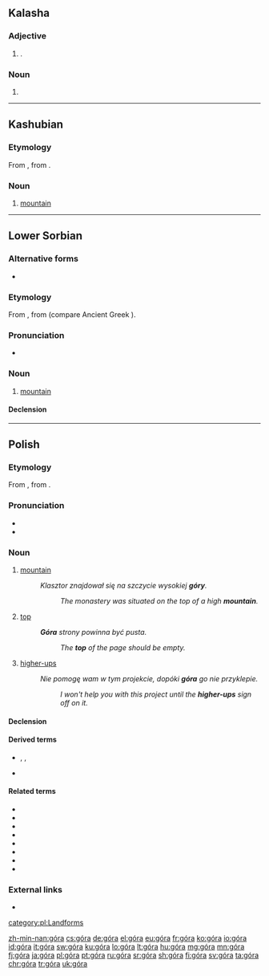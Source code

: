 {{also|gora|göra|górą|goral}}
== Kalasha ==

=== Adjective ===
{{head|kls|adjective}}
# {{l|en|white}}.

=== Noun ===
{{head|kls|noun}}
# {{l|en|white}}


----

==Kashubian==

===Etymology===
From {{inh|csb|sla-pro|*gora}}, from {{etyl|ine-pro|csb}} {{m|ine-pro|*gʷerh₃-}}.

===Noun===
{{head|csb|noun|g=f}}

# [[mountain]]

----

==Lower Sorbian==

===Alternative forms===
* {{l|dsb|gora}} {{qualifier|obsolete}}

===Etymology===
From {{inh|dsb|sla-pro|*gora}}, from {{etyl|ine-pro|dsb}} {{m|ine-pro|*gʷerh₃-||mountain}} (compare Ancient Greek {{m|grc|Βορέας||the north, the area beyond the mountains}}).

===Pronunciation===
* {{IPA|[ˈɡɨra]|[ˈɡɛra]|lang=dsb}}

===Noun===
{{dsb-noun|f|dim=górka}}

# [[mountain]] {{gloss|large mass of earth and rock}}

====Declension====
{{dsb-decl-noun-1|gór}}

{{catlangcode|dsb|Landforms}}

----

==Polish==

===Etymology===
From {{inh|pl|sla-pro|*gora}}, from {{etyl|ine-pro|pl}} {{m|ine-pro|*gʷerh₃-}}.

===Pronunciation===
* {{audio|Pl-góra.ogg|audio|lang=pl}}
* {{IPA|[ˈɡura]|lang=pl}}

===Noun===
{{pl-noun|f}}

# [[mountain]]
#: ''Klasztor znajdował się na szczycie wysokiej '''góry'''.''
#:: ''The monastery was situated on the top of a high '''mountain'''.''
# [[top]]
#: '''''Góra''' strony powinna być pusta.''
#:: ''The '''top''' of the page should be empty.''
# {{lb|pl|colloquial}} [[higher-up]]s
#: ''Nie pomogę wam w tym projekcie, dopóki '''góra''' go nie przyklepie.''
#:: ''I won't help you with this project until the '''higher-ups''' sign off on it.''

====Declension====
{{pl-decl-noun-f|gó|r}}

====Derived terms====
* {{sense|mountain}} {{l|pl|górski}}, {{l|pl|górzysty}}, {{l|pl|górować}}
* {{sense|top}} {{l|pl|górny}}

====Related terms====
* {{l|pl|do góry}}
* {{l|pl|ku górze}}
* {{l|pl|na górę}}
* {{l|pl|w górę}}
* {{l|pl|w górze}}
* {{l|pl|z góry}}
* {{l|pl|góra lodowa}}
* {{l|pl|do góry nogami}}

===External links===
* {{R:PWN}}

[[category:pl:Landforms]]

[[zh-min-nan:góra]]
[[cs:góra]]
[[de:góra]]
[[el:góra]]
[[eu:góra]]
[[fr:góra]]
[[ko:góra]]
[[io:góra]]
[[id:góra]]
[[it:góra]]
[[sw:góra]]
[[ku:góra]]
[[lo:góra]]
[[lt:góra]]
[[hu:góra]]
[[mg:góra]]
[[mn:góra]]
[[fj:góra]]
[[ja:góra]]
[[pl:góra]]
[[pt:góra]]
[[ru:góra]]
[[sr:góra]]
[[sh:góra]]
[[fi:góra]]
[[sv:góra]]
[[ta:góra]]
[[chr:góra]]
[[tr:góra]]
[[uk:góra]]